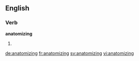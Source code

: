==English==

===Verb===
'''anatomizing'''

# {{present participle of|anatomize}}

[[de:anatomizing]]
[[fr:anatomizing]]
[[sv:anatomizing]]
[[vi:anatomizing]]